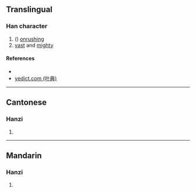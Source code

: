 {{character info/new}}
==Translingual==

===Han character===
{{Han char|rn=85|rad=水|as=10|sn=13|four=38131|canj=ETGF|ids=⿰氵羔}}

# ({{zh-only|浩溔}}) [[onrushing]]
# [[vast]] and [[mighty]]

====References====
* {{Han ref|kx=0639.200|dkj=17930|dj=1046.120|hdz=31707.030|uh=6E94|ud=28308|bh=DE4A|bd=56906}}
* [http://yedict.com/htm/6E/6E94.htm yedict.com (叶典)]

----

==Cantonese==

===Hanzi===
{{yue-hanzi|jyut=[[jiu5]]|y=yiu5}}

# {{defn|lang=yue|sort=水10}}

----

==Mandarin==

===Hanzi===
{{cmn-hanzi|pin=[[yǎo]] ([[yao3]])|wg=yao<sup>3</sup>}}

# {{defn|lang=cmn|sort=水10}}